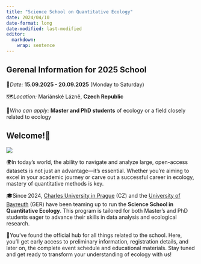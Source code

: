 ```yaml
---
title: "Science School on Quantitative Ecology"
date: 2024/04/10
date-format: long
date-modified: last-modified
editor: 
  markdown: 
    wrap: sentence
---
```


::: callout-warning
## Gerenal Information for 2025 School

📅*Date:* **15.09.2025 - 20.09.2025** (Monday to Saturday)

🗺️*Location:* Mariánské Lázně, **Czech Republic**

👥*Who can apply:* **Master and PhD students** of ecology or a field closely related to ecology
:::

## Welcome!👋

::::: {layout="[ 30, 70 ]"}
::: {#first-column}
![](photos/logo_v2.png)
:::

::: {#second-column}
🌍In today's world, the ability to navigate and analyze large, open-access datasets is not just an advantage—it's essential.
Whether you're aiming to excel in your academic journey or carve out a successful career in ecology, mastery of quantitative methods is key.

🎓Since 2024, [Charles University in Prague](https://cuni.cz/UKEN-1.html) (CZ) and the [University of Bayreuth](https://www.uni-bayreuth.de/en) (GER) have been teaming up to run the **Science School in Quantitative Ecology**.
This program is tailored for both Master’s and PhD students eager to advance their skills in data analysis and ecological research.

🌱You’ve found the official hub for all things related to the school.
Here, you’ll get early access to preliminary information, registration details, and later on, the complete event schedule and educational materials.
Stay tuned and get ready to transform your understanding of ecology with us!
:::
:::::